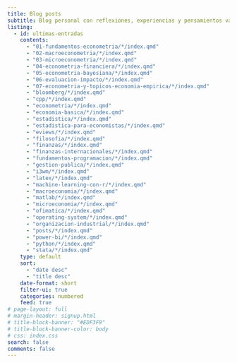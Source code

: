 ```yaml
---
title: Blog posts
subtitle: Blog personal con reflexiones, experiencias y pensamientos variados.
listing:
  - id: ultimas-entradas
    contents: 
      - "01-fundamentos-econometria/*/index.qmd"
      - "02-macroeconometria/*/index.qmd"
      - "03-microeconometria/*/index.qmd"
      - "04-econometria-financiera/*/index.qmd"
      - "05-econometria-bayesiana/*/index.qmd"
      - "06-evaluacion-impacto/*/index.qmd"
      - "07-econometria-y-topicos-economia-empirica/*/index.qmd"
      - "bloomberg/*/index.qmd"
      - "cpp/*/index.qmd"
      - "econometria/*/index.qmd"
      - "economia-basica/*/index.qmd"
      - "estadistica/*/index.qmd"
      - "estadistica-para-economistas/*/index.qmd"
      - "eviews/*/index.qmd"
      - "filosofia/*/index.qmd"
      - "finanzas/*/index.qmd"
      - "finanzas-internacionales/*/index.qmd"
      - "fundamentos-programacion/*/index.qmd"
      - "gestion-publica/*/index.qmd"
      - "i3wm/*/index.qmd"
      - "latex/*/index.qmd"
      - "machine-learning-con-r/*/index.qmd"
      - "macroeconomia/*/index.qmd"
      - "matlab/*/index.qmd"
      - "microeconomia/*/index.qmd"
      - "ofimatica/*/index.qmd"
      - "operating-system/*/index.qmd"
      - "organizacion-industrial/*/index.qmd"
      - "posts/*/index.qmd"
      - "power-bi/*/index.qmd"
      - "python/*/index.qmd"
      - "stata/*/index.qmd"
    type: default
    sort: 
      - "date desc"
      - "title desc"
    date-format: short
    filter-ui: true
    categories: numbered
    feed: true
# page-layout: full
# margin-header: signup.html
# title-block-banner: "#EDF3F9"
# title-block-banner-color: body
# css: index.css
search: false
comments: false
---
```


